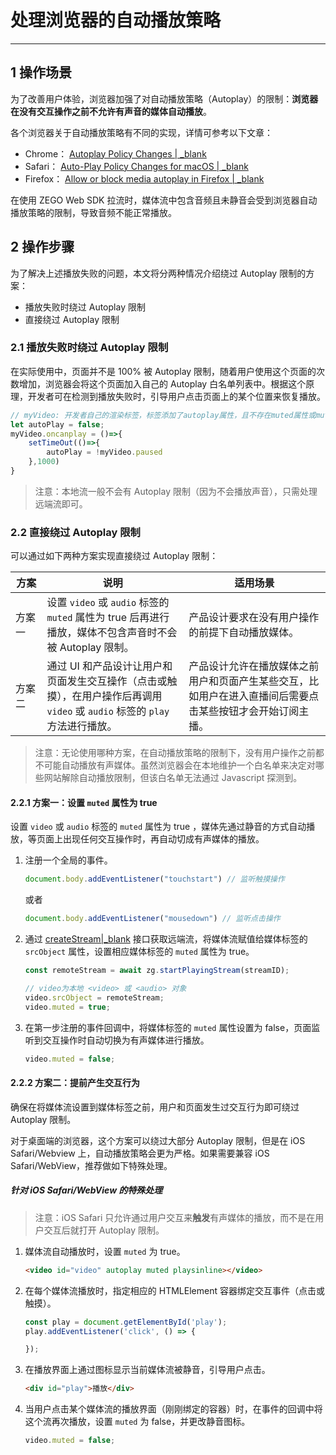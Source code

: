 # 处理浏览器的自动播放策略

---

## 1 操作场景


为了改善用户体验，浏览器加强了对自动播放策略（Autoplay）的限制：**浏览器在没有交互操作之前不允许有声音的媒体自动播放**。

各个浏览器关于自动播放策略有不同的实现，详情可参考以下文章：

- Chrome： [Autoplay Policy Changes | _blank](https://developers.google.com/web/updates/2017/09/autoplay-policy-changes)
- Safari： [Auto-Play Policy Changes for macOS | _blank](https://webkit.org/blog/7734/auto-play-policy-changes-for-macos/)
- Firefox： [Allow or block media autoplay in Firefox | _blank](https://support.mozilla.org/en-US/kb/block-autoplay)

在使用 ZEGO Web SDK 拉流时，媒体流中包含音频且未静音会受到浏览器自动播放策略的限制，导致音频不能正常播放。

## 2 操作步骤

为了解决上述播放失败的问题，本文将分两种情况介绍绕过 Autoplay 限制的方案：

- 播放失败时绕过 Autoplay 限制
- 直接绕过 Autoplay 限制

### 2.1 播放失败时绕过 Autoplay 限制

在实际使用中，页面并不是 100% 被 Autoplay 限制，随着用户使用这个页面的次数增加，浏览器会将这个页面加入自己的 Autoplay 白名单列表中。根据这个原理，开发者可在检测到播放失败时，引导用户点击页面上的某个位置来恢复播放。

```javascript
// myVideo: 开发者自己的渲染标签，标签添加了autoplay属性，且不存在muted属性或muted=true
let autoPlay = false;
myVideo.oncanplay = ()=>{
    setTimeOut(()=>{
        autoPlay = !myVideo.paused
    },1000)
}
```

> 注意：本地流一般不会有 Autoplay 限制（因为不会播放声音），只需处理远端流即可。

### 2.2 直接绕过 Autoplay 限制

可以通过如下两种方案实现直接绕过 Autoplay 限制：

<style>
table th:nth-of-type(1) { min-width: 20px; width: 10%; }
table th:nth-of-type(2) { min-width: 100px; width: 45%; }
table th:nth-of-type(3) { min-width: 100px; width: 45%; }
table {width: 100%;}
</style>

|  方案   | 说明  | 适用场景 |
|  ----  | ----  | ----  |
| 方案一  | 设置 `video` 或 `audio` 标签的 `muted` 属性为 true 后再进行播放，媒体不包含声音时不会被 Autoplay 限制。 | 产品设计要求在没有用户操作的前提下自动播放媒体。 |
| 方案二  | 通过 UI 和产品设计让用户和页面发生交互操作（点击或触摸），在用户操作后再调用 `video` 或 `audio` 标签的 `play` 方法进行播放。 | 产品设计允许在播放媒体之前用户和页面产生某些交互，比如用户在进入直播间后需要点击某些按钮才会开始订阅主播。 |

> 注意：无论使用哪种方案，在自动播放策略的限制下，没有用户操作之前都不可能自动播放有声媒体。虽然浏览器会在本地维护一个白名单来决定对哪些网站解除自动播放限制，但该白名单无法通过 Javascript 探测到。

#### 2.2.1 方案一：设置 `muted` 属性为 true 

设置 `video` 或 `audio` 标签的 `muted` 属性为 true ，媒体先通过静音的方式自动播放，等页面上出现任何交互操作时，再自动切成有声媒体的播放。

1. 注册一个全局的事件。

    ```javascript
    document.body.addEventListener("touchstart") // 监听触摸操作
    ```
    或者
    ```javascript
    document.body.addEventListener("mousedown") // 监听点击操作
    ```

2. 通过 [createStream\|_blank](3546.html#4_2) 接口获取远端流，将媒体流赋值给媒体标签的 `srcObject` 属性，设置相应媒体标签的 `muted` 属性为 true。

    ```javascript
    const remoteStream = await zg.startPlayingStream(streamID);

    // video为本地 <video> 或 <audio> 对象
    video.srcObject = remoteStream;
    video.muted = true;
    ```

3. 在第一步注册的事件回调中，将媒体标签的 `muted` 属性设置为 false，页面监听到交互操作时自动切换为有声媒体进行播放。

    ```javascript
    video.muted = false;
    ```

#### 2.2.2 方案二：提前产生交互行为

确保在将媒体流设置到媒体标签之前，用户和页面发生过交互行为即可绕过 Autoplay 限制。

对于桌面端的浏览器，这个方案可以绕过大部分 Autoplay 限制，但是在 iOS Safari/Webview 上，自动播放策略会更为严格。如果需要兼容 iOS Safari/WebView，推荐做如下特殊处理。

#####  针对 iOS Safari/WebView 的特殊处理

> 注意：iOS Safari 只允许通过用户交互来**触发**有声媒体的播放，而不是在用户交互后就打开 Autoplay 限制。

1. 媒体流自动播放时，设置 `muted` 为 true。

    ```html
    <video id="video" autoplay muted playsinline></video>
    ```

2. 在每个媒体流播放时，指定相应的 HTMLElement 容器绑定交互事件（点击或触摸）。

    ```javascript
    const play = document.getElementById('play');
    play.addEventListener('click', () => {

    });
    ```

3. 在播放界面上通过图标显示当前媒体流被静音，引导用户点击。

    ```html
    <div id="play">播放</div>
    ```

4. 当用户点击某个媒体流的播放界面（刚刚绑定的容器）时，在事件的回调中将这个流再次播放，设置 `muted` 为 false，并更改静音图标。

    ```javascript
    video.muted = false;
    ```
